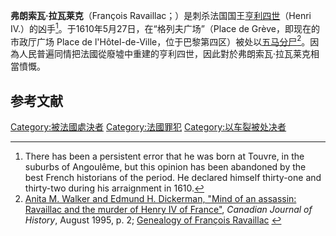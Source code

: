 {{copyedit|time=2014-05-27T01:18:24+00:00}}
{{Infobox criminal
| name   = 弗朗索瓦·拉瓦莱克
| image    = François Ravaillac.jpg
| image_size     = 200px
| image_caption  = François Ravaillac brandishing his dagger, in a 17th-century engraving
| birth_date  = 1578
| birth_place = 法国[[昂古莱姆|昂古莱姆]]
| death_date  = 1610年5月27日
| death_place = 法国[[巴黎|巴黎]]
| charge         = [[弑君|弑君]]
| penalty        = [[車裂|車裂]]
| status         =
| parents        =
| spouse         =
| children       =
}}
'''弗朗索瓦·拉瓦莱克'''（François Ravaillac；{{bd|1577年||1610年5月27日||catIdx=R}}）是刺杀法国国王[[亨利四世_(法蘭西)|亨利四世]]（Henri IV.）的凶手<ref>There has been a persistent error that he was born at Touvre, in the suburbs of Angoulême, but this opinion has been abandoned by the best French historians of the period. He declared himself thirty-one and thirty-two during his arraignment in 1610.</ref>。于1610年5月27日，在“格列夫广场”（Place de Grève，即现在的市政厅广场 Place de l'Hôtel-de-Ville，位于巴黎第四区）被处以[[五马分尸|五马分尸]]<ref>[http://findarticles.com/p/articles/mi_qa3686/is_/ai_n28660311 Anita M. Walker and Edmund H. Dickerman, "Mind of an assassin: Ravaillac and the murder of Henry IV of France"], ''Canadian Journal of History'', August 1995, p. 2; [http://www.histoirepassion.eu/spip.php?article443 Genealogy of François Ravaillac] {{Wayback|url=http://www.histoirepassion.eu/spip.php?article443 |date=20140106032016 }}</ref>。因為人民普遍同情把法國從廢墟中重建的亨利四世，因此對於弗朗索瓦·拉瓦莱克相當憤慨。

==参考文献==
{{reflist}}
{{Authority control}}
[[Category:被法國處決者|Category:被法國處決者]]
[[Category:法國罪犯|Category:法國罪犯]]
[[Category:以车裂被处决者|Category:以车裂被处决者]]